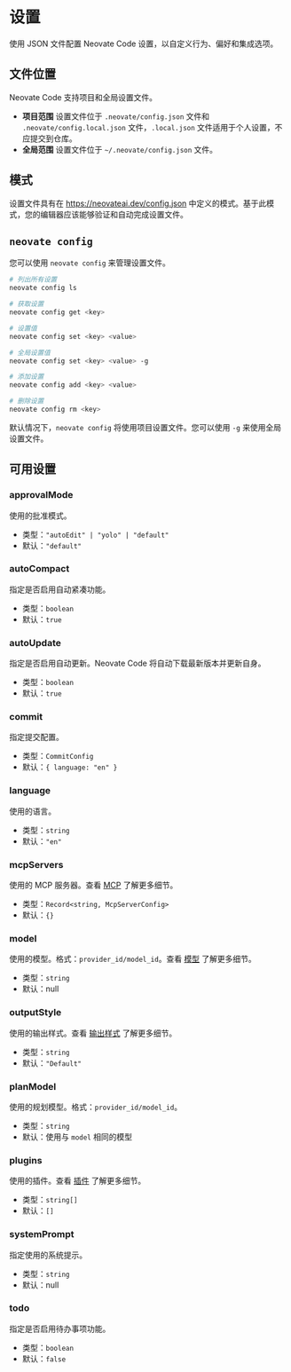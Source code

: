 # 设置

使用 JSON 文件配置 Neovate Code 设置，以自定义行为、偏好和集成选项。

## 文件位置

Neovate Code 支持项目和全局设置文件。

- **项目范围** 设置文件位于 `.neovate/config.json` 文件和 `.neovate/config.local.json` 文件，`.local.json` 文件适用于个人设置，不应提交到仓库。
- **全局范围** 设置文件位于 `~/.neovate/config.json` 文件。

## 模式

设置文件具有在 https://neovateai.dev/config.json 中定义的模式。基于此模式，您的编辑器应该能够验证和自动完成设置文件。

## `neovate config`

您可以使用 `neovate config` 来管理设置文件。

```bash
# 列出所有设置
neovate config ls

# 获取设置
neovate config get <key>

# 设置值
neovate config set <key> <value>

# 全局设置值
neovate config set <key> <value> -g

# 添加设置
neovate config add <key> <value>

# 删除设置
neovate config rm <key>
```

默认情况下，`neovate config` 将使用项目设置文件。您可以使用 `-g` 来使用全局设置文件。

## 可用设置

### approvalMode

使用的批准模式。

- 类型：`"autoEdit" | "yolo" | "default"`
- 默认：`"default"`

### autoCompact

指定是否启用自动紧凑功能。

- 类型：`boolean`
- 默认：`true`

### autoUpdate

指定是否启用自动更新。Neovate Code 将自动下载最新版本并更新自身。

- 类型：`boolean`
- 默认：`true`

### commit

指定提交配置。

- 类型：`CommitConfig`
- 默认：`{ language: "en" }`

### language

使用的语言。

- 类型：`string`
- 默认：`"en"`

### mcpServers

使用的 MCP 服务器。查看 [MCP](./mcp) 了解更多细节。

- 类型：`Record<string, McpServerConfig>`
- 默认：`{}`

### model

使用的模型。格式：`provider_id/model_id`。查看 [模型](./models) 了解更多细节。

- 类型：`string`
- 默认：null

### outputStyle

使用的输出样式。查看 [输出样式](./output-style) 了解更多细节。

- 类型：`string`
- 默认：`"Default"`

### planModel

使用的规划模型。格式：`provider_id/model_id`。

- 类型：`string`
- 默认：使用与 `model` 相同的模型

### plugins

使用的插件。查看 [插件](./plugins) 了解更多细节。

- 类型：`string[]`
- 默认：`[]`

### systemPrompt

指定使用的系统提示。

- 类型：`string`
- 默认：null

### todo

指定是否启用待办事项功能。

- 类型：`boolean`
- 默认：`false`
